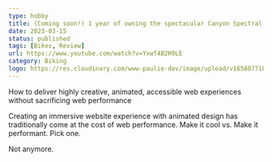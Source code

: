 ```yaml
---
type: hobby
title: (Coming soon!) 1 year of owning the spectacular Canyon Spectral CF7
date: 2023-03-15
status: published
tags: [Bikes, Review]
url: https://www.youtube.com/watch?v=Yxwf4B2H9LE
category: Biking
logo: https://res.cloudinary.com/www-paulie-dev/image/upload/v1658077182/paulie.dev/Logos/gatsby-logo_dgbkjm.png
---
```


How to deliver highly creative, animated, accessible web experiences without sacrificing web performance

Creating an immersive website experience with animated design has traditionally come at the cost of web performance.
Make it cool vs. Make it performant. Pick one.

Not anymore.

<YouTube youTubeId="Yxwf4B2H9LE" />

